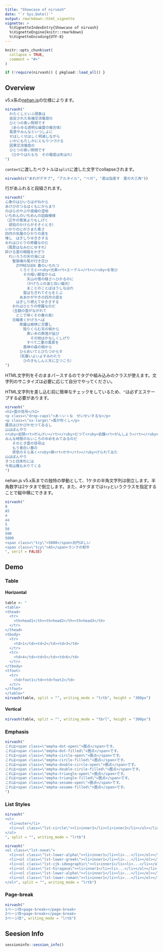 ```yaml
---
title: "Showcase of nirvash"
date: "`r Sys.Date()`"
output: rmarkdown::html_vignette
vignette: >
  %\VignetteIndexEntry{Showcase of nirvash}
  %\VignetteEngine{knitr::rmarkdown}
  %\VignetteEncoding{UTF-8}
---
```


```r
knitr::opts_chunk$set(
  collapse = TRUE,
  comment = "#>"
)

if (!require(nirvash)) { pkgload::load_all() }
```

## Overview

v5.x系の[nehan.js](https://github.com/tategakibunko/nehan.js)の仕様によります。

```r
nirvash("
  わたくしといふ現象は
  仮定された有機交流電燈の
  ひとつの青い照明です
  （あらゆる透明な幽霊の複合体）
  風景やみんなといつしよに
  せはしくせはしく明滅しながら
  いかにもたしかにともりつづける
  因果交流電燈の
  ひとつの青い照明です
  （ひかりはたもち　その電燈は失はれ）
")
```

`context`に渡したベクトルは`split`に渡した文字でcollapseされます。

```r
nirvash(c("あれがデネブ", "アルタイル", "ベガ", "君は指差す　夏の大三角"))
```

行があふれると段組されます。

```r
nirvash("
心象のはひいろはがねから
あけびのつるはくもにからまり
のばらのやぶや腐植の湿地
いちめんのいちめんの諂曲模様
（正午の管楽よりもしげく
　琥珀のかけらがそそぐとき）
いかりのにがさまた青さ
四月の気層のひかりの底を
唾し　はぎしりゆききする
おれはひとりの修羅なのだ
（風景はなみだにゆすれ）
砕ける雲の眼路をかぎり
　れいろうの天の海には
　　聖玻璃の風が行き交ひ
　　　ZYPRESSEN 春のいちれつ
　　　　くろぐろと<ruby>光素<rt>エーテル</rt></ruby>を吸ひ
　　　　　その暗い脚並からは
　　　　　　天山の雪の稜さへひかるのに
　　　　　　（かげろふの波と白い偏光）
　　　　　　まことのことばはうしなはれ
　　　　　雲はちぎれてそらをとぶ
　　　　ああかがやきの四月の底を
　　　はぎしり燃えてゆききする
　　おれはひとりの修羅なのだ
　　（玉髄の雲がながれて
　　　どこで啼くその春の鳥）
　　日輪青くかげろへば
　　　　修羅は樹林に交響し
　　　　　陥りくらむ天の椀から
　　　　　　黒い木の群落が延び
　　　　　　　その枝はかなしくしげり
　　　　　　すべて二重の風景を
　　　　　喪神の森の梢から
　　　　ひらめいてとびたつからす
　　　　（気層いよいよすみわたり
　　　　　ひのきもしんと天に立つころ）
")
```

HTML文字列をそのままパースするのでタグや組み込みのクラスが使えます。文字列のサニタイズは必要に応じて自分でやってください。

HTML文字列を差し込む前に簡単なチェックをしているため、`"`は必ずエスケープする必要があります。

```r
nirvash("
<h2>雲の信号</h2>
<p class=\"drop-caps\">あゝいゝな　せいせいするな</p>
<p class=\"xx-large\">風が吹くし</p>
農具はぴかぴか光つてゐるし
山はぼんやり
<ruby>岩頸<rt>がんけい</rt></ruby>だつて<ruby>岩鐘<rt>がんしよう</rt></ruby>だつて
みんな時間のないころのゆめをみてゐるのだ
　　そのとき雲の信号は
　　もう青白い春の
　　禁慾のそら高く<ruby>掲<rt>かか</rt></ruby>げられてゐた
山はぼんやり
きつと四本杉には
今夜は雁もおりてくる
")
```

nehan.js v5.x系までの独特の挙動として、1ケタの半角文字列は倒立します。半角数字は2ケタまで倒立します。また、4ケタまでは`tcy`というクラスを指定することで縦中横にできます。

```r
nirvash("
A
A5
a
aa
5
50
500
5000
<span class=\"tcy\">5000</span>兆円ほしい
<span class=\"tcy\">A5</span>ランクの和牛
", serif = FALSE)
```

## Demo

### Table

#### Horizontal

```r
table <- "
<table>
<thead>
  <tr>
    <th>head1</th><th>head2</th><th>head3</th>
  </tr>
</thead>
<tbody>
  <tr>
    <td>1</td><td>2</td><td>3</td>
  </tr>
  <tr>
    <td>4</td><td>5</td><td>6</td>
  </tr>
</tbody>
<tfoot>
  <tr>
    <td>foot1</td><td>foot2</td>
  </tr>
</tfoot>
</table>"
nirvash(table, split = "", writing_mode = "lrtb", height = "300px")
```

#### Vertical

```r
nirvash(table, split = "", writing_mode = "tbrl", height = "300px")
```

### Emphasis

```r
nirvash("
これは<span class=\"empha-dot-open\">圏点</span>です。
これは<span class=\"empha-dot-filled\">圏点</span>です。
これは<span class=\"empha-circle-open\">圏点</span>です。
これは<span class=\"empha-circle-filled\">圏点</span>です。
これは<span class=\"empha-double-circle-open\">圏点</span>です。
これは<span class=\"empha-double-circle-filled\">圏点</span>です。
これは<span class=\"empha-triangle-open\">圏点</span>です。
これは<span class=\"empha-triangle-filled\">圏点</span>です。
これは<span class=\"empha-sesame-open\">圏点</span>です。
これは<span class=\"empha-sesame-filled\">圏点</span>です。
")
```

### List Styles

```r
nirvash("
<ul>
  <li>outer</li>
  <li><ul class=\"lst-circle\"><li>inner1</li><li>inner2</li></ul></li>
</ul>
", split = "", writing_mode = "lrtb")
```

```r
nirvash("
<ol class=\"lst-none\">
  <li><ol class=\"lst-lower-alpha\"><li>inner1</li><li>...</li></ol></li>
  <li><ol class=\"lst-lower-greek\"><li>inner1</li><li>...</li></ol></li>
  <li><ol class=\"lst-cjk-ideographic\"><li>inner1</li><li>...</li></ol></li>
  <li><ol class=\"lst-hiragana\"><li>inner1</li><li>...</li></ol></li>
  <li><ol class=\"lst-lower-alpha\"><li>inner1</li><li>...</li></ol></li>
  <li><ol class=\"lst-lower-roman\"><li>inner1</li><li>...</li></ol></li>
</ol>", split = "", writing_mode = "lrtb")
```

### Page-break

```r
nirvash("
1ページ目<page-break></page-break>
2ページ目<page-break></page-break>
3ページ目", writing_mode = "lrtb")
```

## Seesion Info

```r
sessioninfo::session_info()
```
